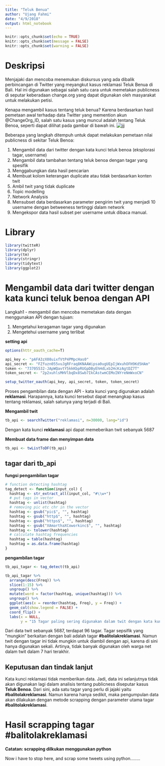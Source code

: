 ```yaml
---
title: "Teluk Benua"
author: "Ujang Fahmi"
date: "4/9/2018"
output: html_notebook
---
```


```r
knitr::opts_chunk$set(echo = TRUE)
knitr::opts_chunk$set(message = FALSE)
knitr::opts_chunk$set(warning = FALSE)
```

# Deskripsi
Menjajaki dan mencoba menemukan diskursus yang ada dibalik perbincangan di Twitter yang meyangkut kasus reklamasi Teluk Benua di Bali. Hal ini digunakan sebagai salah satu cara untuk memetakan publicness di seputar keberadaan change.org yang dapat digunakan oleh masyarakat untuk melakukan petisi. 

Kenapa mengambil kasus tentang teluk benua? Karena berdasarkan hasil pemetaan awal terhadap data Twitter yang memention akun @ChangeOrg_ID, salah satu kasus yang muncul adalah tentang Teluk Benoa, seperti dapat dilihat pada gambar di bawah ini. 
![jjj](/Volumes/mydata/RStudio/virtualCitizens/vc-proj3/hasil-tm to change.png)

Beberapa yang langkah ditempuh untuk dapat melakukan pemetaan nilai publicness di sekitar Teluk Benoa:

1. Mengambil data dari twitter dengan kata kunci teluk benoa (eksplorasi tagar, username)
2. Mengambil data tambahan tentang teluk benoa dengan tagar yang spesifik
3. Menggabungkan data hasil pencarian 
4. Membuat kolom keterangan duplicate atau tidak berdasarkan konten twit
5. Ambil twit yang tidak duplicate
6. Topic modelling
7. Network Analysis
8. Mensubset data berdasarkan parameter pengirim twit yang menjadi 10 username dengan betweeness tertinggi dalam network
9. Mengekspor data hasil subset per username untuk dibaca manual. 


# Library
```r
library(twitteR)
library(dplyr)
library(tm)
library(stringr)
library(tidytext)
library(ggplot2)
```

# Mengambil data dari twitter dengan kata kunci teluk benoa dengan API
Langkah1 - mengambil dan mencoba memetakan data dengan menggunakan API dengan tujuan:

1. Mengetahui keragaman tagar yang digunakan
2. Mengetehui username yang terlibat

**setting api**
```r
options(httr_oauth_cache=T)

api_key <- "pAFA3zX08uixfVtP4PMpcHas0"
api_secret <- "FZfuzn055vuJgRFraq8KNAAWipsa0ugUEpIjWxuhOFH9Kd5HAm"
token <- "73705532-JApWQavtY5kkKbpRUGpDByEhHdLxb2HcKzAgtDZ7T"
token_secret <- "2p2xuhlsMHVlbqDx8Swb7IkCAstwmCEMoINYreNmWxoCN"

setup_twitter_oauth(api_key, api_secret, token, token_secret)
```

Proses pengambilan data dengan API - kata kunci yang digunakan adalah **reklamasi**. Harapannya, kata kunci tersebut dapat menangkap kasus tentang reklamasi, salah satunya yang terjadi di Bali. 

**Mengambil twit**
```r
tb_api <- searchTwitter("reklamasi", n=30000, lang="id")
```

Dengan kata kunci **reklamasi** api dapat memeberikan twit sebanyak 5687

**Membuat data frame dan menyimpan data**
```r
tb_api <- twListToDF(tb_api)
```

## tagar dari tb_api

**fungsi pengambilan tagar**
```r
# function detecting hashtag
tag_detect <- function(input_col) {
  hashtag <- str_extract_all(input_col, "#\\w+")
  # put tags in vector
  hashtag <- unlist(hashtag)
  # removing pic etc chr in the vector
  hashtag <- gsub("pic$", "", hashtag)
  hashtag <- gsub("http$", "", hashtag)
  hashtag <- gsub("https$", "", hashtag)
  hashtag <- gsub("XAmarthaXCoworkinc$", "", hashtag)
  hashtag <- tolower(hashtag)
  # calculate hashtag frequencies
  hashtag = table(hashtag)
  hashtag = as.data.frame(hashtag)
}
```

**pengambilan tagar**
```r
tb_api_tagar <- tag_detect(tb_api)
```

```r
tb_api_tagar %>%
  arrange(desc(Freq)) %>%
  slice(1:15) %>%
  ungroup() %>%
  mutate(word = factor(hashtag, unique(hashtag))) %>%
  ungroup() %>%
  ggplot(aes(x = reorder(hashtag, Freq), y = Freq)) + 
  geom_col(show.legend = FALSE) +
  coord_flip() +
  labs(x = NULL, 
       y = "15 Tagar paling sering digunakan dalam twit dengan kata kunci 'reklamasi'")
```

Dari data twit sebanyak 5687, terdapat 96 tagar. Tagar sepsifik yang "mungkin" berkaitan dengan bali adalah tagar **#balitolakreklamasi**. Namun twit dengan tagar ini tidak mungkin untuk diambil dengan api, karena di sini hanya digunakan sekali. Artinya, tidak banyak digunakan oleh warga net dalam twit dalam 7 hari terakhir. 

## Keputusan dan tindak lanjut
Kata kunci reklamasi tidak memberikan data. Jadi, data ini selanjutnya tidak akan digunakan lagi dalam analisis tentang publicness diseputar kasus **Teluk Benoa**. Dari sini, ada satu tagar yang perlu di jajaki yaitu **#balitolakreklamasi**. Namun karena hanya sedikit, maka pengumpulan data akan dilakukan dengan metode scrapping dengan parameter utama tagar **#balitolakreklamasi**. 

# Hasil scrapping tagar #balitolakreklamasi

**Catatan: scrapping dilkukan menggunakan python**

Now i have to stop here, and scrap some tweets using python........



